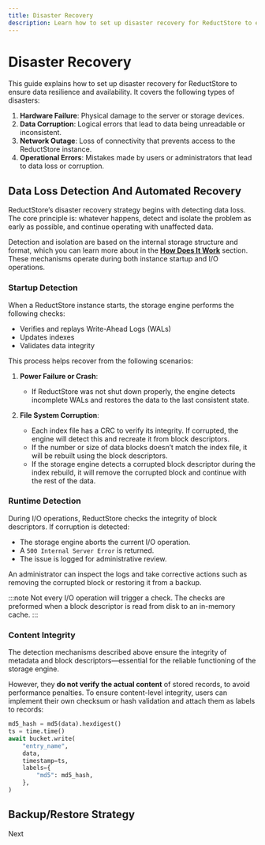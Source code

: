 ```yaml
---
title: Disaster Recovery
description: Learn how to set up disaster recovery for ReductStore to ensure data resilience and availability.
---
```



<head>
  <link
    rel="canonical"
    href="https://www.reduct.store/docs/guides/disaster-recovery"
  />
</head>


# Disaster Recovery

This guide explains how to set up disaster recovery for ReductStore to ensure data resilience and availability.
It covers the following types of disasters:

1. **Hardware Failure**: Physical damage to the server or storage devices.
2. **Data Corruption**: Logical errors that lead to data being unreadable or inconsistent.
3. **Network Outage**: Loss of connectivity that prevents access to the ReductStore instance.
4. **Operational Errors**: Mistakes made by users or administrators that lead to data loss or corruption.

## Data Loss Detection And Automated Recovery

ReductStore’s disaster recovery strategy begins with detecting data loss. The core principle is: whatever happens, detect and isolate the problem as early as possible, and continue operating with unaffected data.

Detection and isolation are based on the internal storage structure and format, which you can learn more about in the **[How Does It Work](../how-does-it-work#blocks)** section.
These mechanisms operate during both instance startup and I/O operations.

### Startup Detection

When a ReductStore instance starts, the storage engine performs the following checks:

- Verifies and replays Write-Ahead Logs (WALs)
- Updates indexes
- Validates data integrity

This process helps recover from the following scenarios:

1. **Power Failure or Crash**:
   - If ReductStore was not shut down properly, the engine detects incomplete WALs and restores the data to the last consistent state.

2. **File System Corruption**:
   - Each index file has a CRC to verify its integrity. If corrupted, the engine will detect this and recreate it from block descriptors.
   - If the number or size of data blocks doesn’t match the index file, it will be rebuilt using the block descriptors.
   - If the storage engine detects a corrupted block descriptor during the index rebuild, it will remove the corrupted block and continue with the rest of the data.

### Runtime Detection

During I/O operations, ReductStore checks the integrity of block descriptors.
If corruption is detected:

- The storage engine aborts the current I/O operation.
- A `500 Internal Server Error` is returned.
- The issue is logged for administrative review.

An administrator can inspect the logs and take corrective actions such as removing the corrupted block or restoring it from a backup.

:::note
Not every I/O operation will trigger a check. The checks are preformed when a block descriptor is read from disk to an in-memory cache.
:::

### Content Integrity

The detection mechanisms described above ensure the integrity of metadata and block descriptors—essential for the reliable functioning of the storage engine.

However, they **do not verify the actual content** of stored records, to avoid performance penalties.
To ensure content-level integrity, users can implement their own checksum or hash validation and attach them as labels to records:

```python
md5_hash = md5(data).hexdigest()
ts = time.time()
await bucket.write(
    "entry_name",
    data,
    timestamp=ts,
    labels={
        "md5": md5_hash,
    },
)
```

## Backup/Restore Strategy

Next